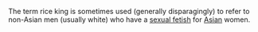
The term rice king is sometimes used (generally disparagingly) to refer to non-Asian men (usually white) who have a [[sexual fetish]] for [[Asian]] women.